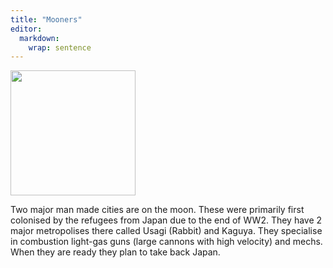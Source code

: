 ```yaml
---
title: "Mooners"
editor: 
  markdown: 
    wrap: sentence
---
```


![](images/mooners.png){width=200px fig-align="center"}

Two major man made cities are on the moon. These were primarily first colonised by the refugees from Japan due to the end of WW2. They have 2 major metropolises there called Usagi (Rabbit) and Kaguya. They specialise in combustion light-gas guns (large cannons with high velocity) and mechs. When they are ready they plan to take back Japan.